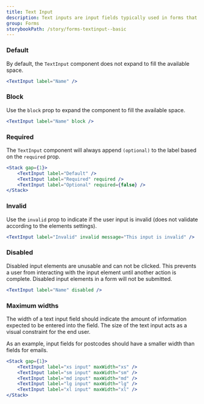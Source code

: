 ```yaml
---
title: Text Input
description: Text inputs are input fields typically used in forms that allow the user to enter text data in a structured format.
group: Forms
storybookPath: /story/forms-textinput--basic
---
```


### Default

By default, the `TextInput` component does not expand to fill the available space.

```jsx live
<TextInput label="Name" />
```

### Block

Use the `block` prop to expand the component to fill the available space.

```jsx live
<TextInput label="Name" block />
```

### Required

The `TextInput` component will always append `(optional)` to the label based on the `required` prop.

```jsx live
<Stack gap={1}>
	<TextInput label="Default" />
	<TextInput label="Required" required />
	<TextInput label="Optional" required={false} />
</Stack>
```

### Invalid

Use the `invalid` prop to indicate if the user input is invalid (does not validate according to the elements settings).

```jsx live
<TextInput label="Invalid" invalid message="This input is invalid" />
```

### Disabled

Disabled input elements are unusable and can not be clicked. This prevents a user from interacting with the input element until another action is complete. Disabled input elements in a form will not be submitted.

```jsx live
<TextInput label="Name" disabled />
```

### Maximum widths

The width of a text input field should indicate the amount of information expected to be entered into the field. The size of the text input acts as a visual constraint for the end user.

As an example, input fields for postcodes should have a smaller width than fields for emails.

```jsx live
<Stack gap={1}>
	<TextInput label="xs input" maxWidth="xs" />
	<TextInput label="sm input" maxWidth="sm" />
	<TextInput label="md input" maxWidth="md" />
	<TextInput label="lg input" maxWidth="lg" />
	<TextInput label="xl input" maxWidth="xl" />
</Stack>
```
